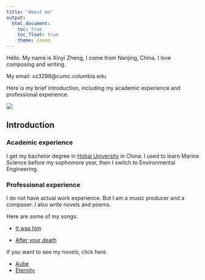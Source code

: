 ```yaml
---
title: "About me"
output: 
  html_document:
    toc: true
    toc_float: true
    theme: cosmo
---
```


Hello. My name is Xinyi Zheng, I come from Nanjing, China. I love composing and writing. 

My email: xz3298@cumc.columbia.edu

Here is my brief introduction, including my academic experience and professional experience.

![](image/rev.png)

## Introduction{.tabset}

### Academic experience

I get my bachelor degree in [Hohai University](https://www.hhu.edu.cn) in China. I used to learn Marine Science before my sophomore year, then I switch to Environmental Engineering.

### Professional experience

I do not have actual work experience. But I am a music producer and a composer. I also write novels and poems.

Here are some of my songs:

* [It was him](https://www.bilibili.com/video/BV1ug411o7Hq/?spm_id_from=333.337.search-card.all.click&vd_source=eae4882d62ae72f27db3f5c74a44c1f5)

* [After your death](https://www.bilibili.com/video/BV12d4y1f7PC/?spm_id_from=333.337.search-card.all.click&vd_source=eae4882d62ae72f27db3f5c74a44c1f5)

If you want to see my novels, click here.

* [Aube](https://archiveofourown.org/works/46965529)
* [Eternity](https://archiveofourown.org/works/49010215)